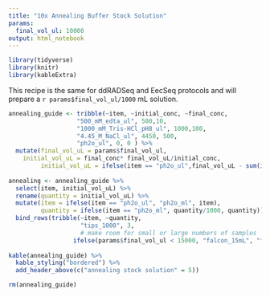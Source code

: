 ```yaml
---
title: "10x Annealing Buffer Stock Solution"
params:
  final_vol_ul: 10000
output: html_notebook  
---
```

```r
library(tidyverse)
library(knitr)
library(kableExtra)
```


This recipe is the same for ddRADSeq and EecSeq protocols and will prepare a `r params$final_vol_ul/1000` mL solution.
```r
annealing_guide <- tribble(~item, ~initial_conc, ~final_conc, 
                   "500_mM_edta_ul", 500,10,
                   "1000_mM_Tris-HCl_pH8_ul", 1000,100,
                   "4.45_M_NaCl_ul", 4450, 500,
                   "ph2o_ul", 0, 0 ) %>% 
  mutate(final_vol_uL = params$final_vol_ul,
    initial_vol_uL = final_conc* final_vol_uL/initial_conc,
         initial_vol_uL = ifelse(item == "ph2o_ul",final_vol_uL - sum(initial_vol_uL, na.rm = T), initial_vol_uL))
 
annealing <- annealing_guide %>% 
  select(item, initial_vol_uL) %>% 
  rename(quantity = initial_vol_uL) %>% 
  mutate(item = ifelse(item == "ph2o_ul", "ph2o_ml", item), 
         quantity = ifelse(item == "ph2o_ml", quantity/1000, quantity)) %>% 
  bind_rows(tribble(~item, ~quantity,
                    "tips_1000", 3,
                    # make room for small or large numbers of samples
                  ifelse(params$final_vol_ul < 15000, "falcon_15mL", "falcon_50mL"), 1))
         
kable(annealing_guide) %>%
  kable_styling("bordered") %>%
  add_header_above(c("annealing stock solution" = 5))
```
```r
rm(annealing_guide)
```


